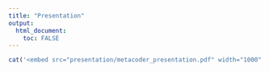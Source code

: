 ```yaml
---
title: "Presentation"
output:
  html_document:
    toc: FALSE
---
```



```r
cat('<embed src="presentation/metacoder_presentation.pdf" width="1000" height="700" type="application/pdf">')
```

